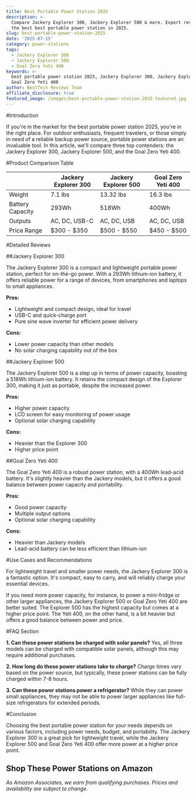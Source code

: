```yaml
---
title: Best Portable Power Station 2025
description: >-
  Compare Jackery Explorer 300, Jackery Explorer 500 & more. Expert reviews of
  the best best portable power station in 2025.
slug: best-portable-power-station-2025
date: '2025-07-15'
category: power-stations
tags:
  - Jackery Explorer 300
  - Jackery Explorer 500
  - Goal Zero Yeti 400
keywords: >-
  best portable power station 2025, Jackery Explorer 300, Jackery Explorer 500,
  Goal Zero Yeti 400
author: BestTech Reviews Team
affiliate_disclosure: true
featured_image: /images/best-portable-power-station-2025-featured.jpg
---
```


#Introduction

If you're in the market for the best portable power station 2025, you're in the right place. For outdoor enthusiasts, frequent travelers, or those simply in need of a reliable backup power source, portable power stations are an invaluable tool. In this article, we'll compare three top contenders: the Jackery Explorer 300, Jackery Explorer 500, and the Goal Zero Yeti 400. 

#Product Comparison Table

| | Jackery Explorer 300 | Jackery Explorer 500 | Goal Zero Yeti 400 |
|---|---|---|---|
| Weight | 7.1 lbs | 13.32 lbs | 16.3 lbs |
| Battery Capacity | 293Wh | 518Wh | 400Wh |
| Outputs | AC, DC, USB-C | AC, DC, USB | AC, DC, USB |
| Price Range | $300 - $350 | $500 - $550 | $450 - $500 |

#Detailed Reviews

##Jackery Explorer 300

The Jackery Explorer 300 is a compact and lightweight portable power station, perfect for on-the-go power. With a 293Wh lithium-ion battery, it offers reliable power for a range of devices, from smartphones and laptops to small appliances. 

**Pros:**
- Lightweight and compact design, ideal for travel
- USB-C and quick-charge port
- Pure sine wave inverter for efficient power delivery

**Cons:**
- Lower power capacity than other models
- No solar charging capability out of the box

##Jackery Explorer 500

The Jackery Explorer 500 is a step up in terms of power capacity, boasting a 518Wh lithium-ion battery. It retains the compact design of the Explorer 300, making it just as portable, despite the increased power.

**Pros:**
- Higher power capacity
- LCD screen for easy monitoring of power usage
- Optional solar charging capability

**Cons:**
- Heavier than the Explorer 300
- Higher price point

##Goal Zero Yeti 400

The Goal Zero Yeti 400 is a robust power station, with a 400Wh lead-acid battery. It's slightly heavier than the Jackery models, but it offers a good balance between power capacity and portability.

**Pros:**
- Good power capacity
- Multiple output options
- Optional solar charging capability

**Cons:**
- Heavier than Jackery models
- Lead-acid battery can be less efficient than lithium-ion

#Use Cases and Recommendations

For lightweight travel and smaller power needs, the Jackery Explorer 300 is a fantastic option. It's compact, easy to carry, and will reliably charge your essential devices.

If you need more power capacity, for instance, to power a mini-fridge or other larger appliances, the Jackery Explorer 500 or Goal Zero Yeti 400 are better suited. The Explorer 500 has the highest capacity but comes at a higher price point. The Yeti 400, on the other hand, is a bit heavier but offers a good balance between power and price.

#FAQ Section

**1. Can these power stations be charged with solar panels?**
Yes, all three models can be charged with compatible solar panels, although this may require additional purchases.

**2. How long do these power stations take to charge?**
Charge times vary based on the power source, but typically, these power stations can be fully charged within 7-8 hours.

**3. Can these power stations power a refrigerator?**
While they can power small appliances, they may not be able to power larger appliances like full-size refrigerators for extended periods.

#Conclusion

Choosing the best portable power station for your needs depends on various factors, including power needs, budget, and portability. The <ProductLink productName="Jackery Explorer 300" asin="B082TMBYR6">Jackery Explorer 300</ProductLink> is a great pick for lightweight travel, while the <ProductLink productName="Jackery Explorer 500" asin="B084HPQ96Y">Jackery Explorer 500</ProductLink> and <ProductLink productName="Goal Zero Yeti 400" asin="B078LY8Q7V">Goal Zero Yeti 400</ProductLink> offer more power at a higher price point.

## Shop These Power Stations on Amazon

<div style={{display: "flex", gap: "1rem", flexWrap: "wrap", margin: "2rem 0"}}>
  <AmazonButton productName="Jackery Explorer 300" asin="B082TMBYR6" />
  <AmazonButton productName="Jackery Explorer 500" asin="B084HPQ96Y" />
  <AmazonButton productName="Goal Zero Yeti 400" asin="B078LY8Q7V" />
</div>

*As Amazon Associates, we earn from qualifying purchases. Prices and availability are subject to change.*
